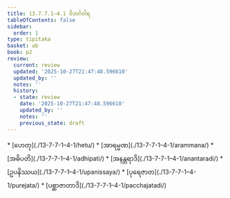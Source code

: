 ```yaml
---
title: 13.7.7.1–4.1 ဝိဘင်္ဂဝါရ
tableOfContents: false
sidebar:
  order: 1
type: tipitaka
basket: ab
book: p2
review:
  current: review
  updated: '2025-10-27T21:47:48.596610'
  updated_by: ''
  notes: ''
  history:
  - state: review
    date: '2025-10-27T21:47:48.596610'
    updated_by: ''
    notes: ''
    previous_state: draft
---
```



<ReviewStatus review={frontmatter.review} showDetails={true} />

<HypothesisAnnotation frontmatter={frontmatter} />

<DynamicBreadcrumb />



<TableOfContents book="p2" section="13.7.7.1">
* [ဟေတု](./13-7-7-1–4-1/hetu/)
* [အာရမ္မဏ](./13-7-7-1–4-1/arammana/)
* [အဓိပတိ](./13-7-7-1–4-1/adhipati/)
* [အနန္တရာဒိ](./13-7-7-1–4-1/anantaradi/)
* [ဥပနိဿယ](./13-7-7-1–4-1/upanissaya/)
* [ပုရေဇာတ](./13-7-7-1–4-1/purejata/)
* [ပစ္ဆာဇာတာဒိ](./13-7-7-1–4-1/pacchajatadi/)
</TableOfContents>